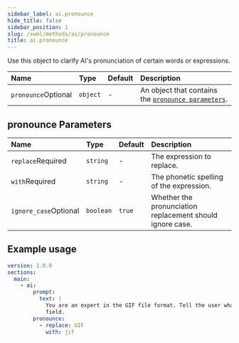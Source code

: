 ```yaml
---
sidebar_label: ai.pronounce
hide_title: false
sidebar_position: 1
slug: /swml/methods/ai/pronounce
title: ai.pronounce
---
```



Use this object to clarify AI's pronunciation of certain words or expressions.

| Name                                                      | Type     | Default | Description                                                                  |
|:----------------------------------------------------------|:---------|:--------|:-----------------------------------------------------------------------------|
| `pronounce`<span className="optional-arg">Optional</span> | `object` | -       | An object that contains the [`pronounce parameters`](#pronounce-parameters). |


## **pronounce Parameters**

| Name                                                        | Type      | Default | Description                                               |
|:------------------------------------------------------------|:----------|:--------|:----------------------------------------------------------|
| `replace`<span className="required-arg">Required</span>     | `string`  | -       | The expression to replace.                                |
| `with`<span className="required-arg">Required</span>        | `string`  | -       | The phonetic spelling of the expression.                  |
| `ignore_case`<span className="optional-arg">Optional</span> | `boolean` | `true`  | Whether the pronunciation replacement should ignore case. |

## **Example usage**

```yaml andJson
version: 1.0.0
sections:
  main:
    - ai:
        prompt:
          text: |
            You are an expert in the GIF file format. Tell the user whatever they'd like to know in this
            field.
        pronounce:
          - replace: GIF
            with: jif
```
